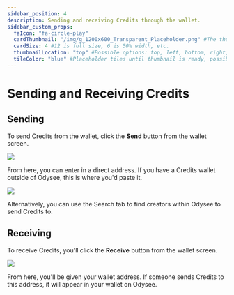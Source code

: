 ---
sidebar_position: 4
description: Sending and receiving Credits through the wallet.
sidebar_custom_props:
  faIcon: "fa-circle-play"
  cardThumbnail: "/img/g_1200x600_Transparent_Placeholder.png" #The thumbnail on the category card.
  cardSize: 4 #12 is full size, 6 is 50% width, etc.
  thumbnailLocation: "top" #Possible options: top, left, bottom, right, none
  tileColor: "blue" #Placeholder tiles until thumbnail is ready, possible options: blue, cream, darkpurple, lightpurple, mauve, orange, pink, none
---

# Sending and Receiving Credits

## Sending

To send Credits from the wallet, click the **Send** button from the wallet screen.

![](/img/en/category-wallet5.png)

From here, you can enter in a direct address. If you have a Credits wallet outside of Odysee, this is where you'd paste it.

![](/img/en/category-wallet6.png)

Alternatively, you can use the Search tab to find creators within Odysee to send Credits to.

## Receiving

To receive Credits, you'll click the **Receive** button from the wallet screen.

![](/img/en/category-wallet7.png)

From here, you'll be given your wallet address. If someone sends Credits to this address, it will appear in your wallet on Odysee.
